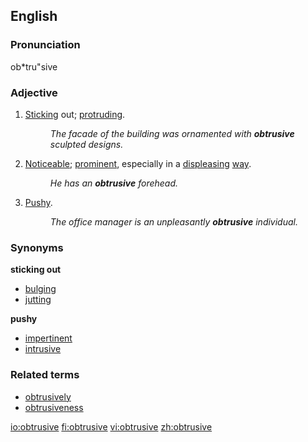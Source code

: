 ==English==
===Pronunciation===
ob*tru"sive

===Adjective===
{{en-adj}}
# [[Stick]]ing out; [[protrude|protruding]].
#:''The facade of the building was ornamented with '''obtrusive''' sculpted designs.''
# [[noticeable|Noticeable]]; [[prominent]], especially in a [[displease|displeasing]] [[way]].
#:''He has an '''obtrusive''' forehead.''
# [[pushy|Pushy]].
#:''The office manager is an unpleasantly '''obtrusive''' individual.''

===Synonyms===
'''sticking out'''
*[[bulging]]
*[[jutting]]
'''pushy'''
*[[impertinent]]
*[[intrusive]]

===Related terms===
* [[obtrusively]]
* [[obtrusiveness]]

[[io:obtrusive]]
[[fi:obtrusive]]
[[vi:obtrusive]]
[[zh:obtrusive]]